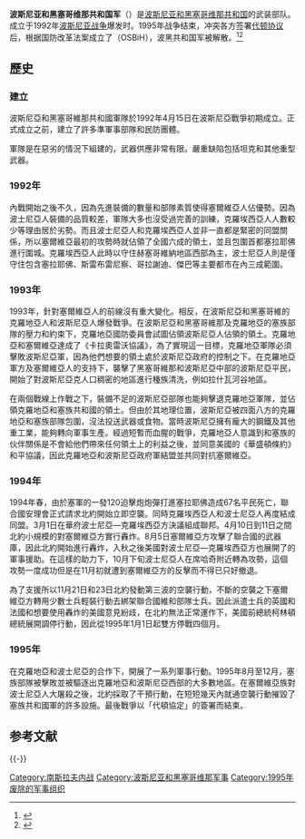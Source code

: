 {{Infobox national military
| name= 波斯尼亚和黑塞哥维那共和国军
| native_name= Armija Republike Bosne i Hercegovine
| image= [[Image:Logo_of_the_Army_of_the_Republic_of_Bosnia_and_Herzegovina.svg|175px]]
| caption= 军徽
| commander-in-chief=总统 [[阿利雅·伊泽特贝戈维奇|阿利雅·伊泽特贝戈维奇]]
| minister= Munib Bisić
| minister_title= 国防部长
| commander=Rasim Delić 将军
| commander_title=指挥官
| founded= 1992年4月15日
| disbanded= 1995年12月14日
| headquarters= [[波斯尼亚和黑塞哥维那|波斯尼亚和黑塞哥维那]][[萨拉热窝|萨拉热窝]]
| active= 90-120,000（1995年）
| reserve=    
| budget=
| percent_GDP=
| amount=
| branches= 波斯尼亚陆军<br>波斯尼亚空军
| age=
| available=
| fit=
| reaching=
| conscription=
| domestic_suppliers=
| foreign_suppliers=
| deployed= 
| history= 
  {{plainlist |
* [[波斯尼亚战争|波斯尼亚战争]]
  }}
}}

'''波斯尼亚和黑塞哥维那共和国军'''（{{lang-bs|Armija Republike Bosne i Hercegovine, ARBiH}}）是[[波斯尼亚和黑塞哥维那共和国|波斯尼亚和黑塞哥维那共和国]]的武装部队。成立于1992年[[波斯尼亚战争|波斯尼亚战争]]爆发时。1995年战争结束，冲突各方签署[[代顿协议|代顿协议]]后，根据国防改革法案成立了{{link-en|波斯尼亚和黑塞哥维那军|Armed Forces of Bosnia and Herzegovina}}（OSBiH），波黑共和国军被解散。<ref>{{Cite web |url=http://www.mod.gov.ba/OS_BIH/Struktura/?id=21870 |title=存档副本 |access-date=2015-08-22 |archive-date=2016-05-16 |archive-url=https://web.archive.org/web/20160516154548/http://www.mod.gov.ba/OS_BIH/Struktura/?id=21870 |dead-url=no }}</ref><ref>{{Cite web |url=http://www.mod.gov.ba/OS_BIH/struktura/Operativna_komanda/Archive.aspx?template_id=144&pageIndex=1 |title=http://www.mod.gov.ba/OS_BIH/struktura/Operativna_komanda/ |access-date=2015-08-22 |archive-date=2016-05-16 |archive-url=https://web.archive.org/web/20160516154641/http://www.mod.gov.ba/OS_BIH/struktura/Operativna_komanda/Archive.aspx?template_id=144&pageIndex=1 |dead-url=no }}</ref>

==歷史==
===建立===
波斯尼亞和黑塞哥維那共和國軍隊於1992年4月15日在波斯尼亞戰爭初期成立。正式成立之前，建立了許多準軍事部隊和民防團體。

軍隊是在惡劣的情況下組建的，武器供應非常有限。嚴重缺陷包括坦克和其他重型武器。

===1992年===
內戰開始之後不久，因為先進裝備的數量和部隊素質使得塞爾維亞人佔優勢。因為波士尼亞人裝備的品質較差，軍隊大多也沒受過完善的訓練，克羅埃西亞人人數較少等理由居於劣勢。而且波士尼亞人和克羅埃西亞人並非一直都是緊密的同盟關係，所以塞爾維亞最初的攻勢時就佔領了全國六成的領土，並且包圍首都塞拉耶佛進行圍城。克羅埃西亞人此時以守住赫塞哥維納地區西部為主，波士尼亞人則是僅守住包含塞拉耶佛、斯雷布雷尼察、哥拉謝迪、傑巴等主要都市在內三成範圍。

===1993年===
1993年，針對塞爾維亞人的前線沒有重大變化。相反，在波斯尼亞和黑塞哥維的克羅地亞人和波斯尼亞人爆發戰爭。在波斯尼亞和黑塞哥維那及克羅地亞的塞族部隊的壓力和約束下，克羅地亞國防委員會試圖佔領波斯尼亞人佔領的領土。克羅地亞和塞爾維亞達成了《卡拉奧雷沃協議》，為了實現這一目標，克羅地亞軍隊必須擊敗波斯尼亞軍，因為他們想要的領土處於波斯尼亞政府的控制之下。在克羅地亞軍方及塞爾維亞人的支持下，襲擊了黑塞哥維那和波斯尼亞中部的波斯尼亞平民，開始了對波斯尼亞克人口稠密的地區進行種族清洗，例如拉什瓦河谷地區。

在兩個戰線上作戰之下，裝備不足的波斯尼亞部隊也能夠擊退克羅地​​亞軍隊，並佔領克羅地亞和塞族共和國的領土。但由於其地理位置，波斯尼亞被四面八方的克羅地亞和塞族部隊包圍，沒法投送武器或食物。當時波斯尼亞擁有龐大的鋼鐵及其他重工業，能夠轉向軍事生產。經過短暫而血腥的戰爭，克羅地亞人意識到和塞族的伙伴關係是不會給他們帶來任何領土上的利益之後，並同意美國的《華盛頓條約》和平協議，因此克羅地亞和波斯尼亞政府軍結盟並共同對抗塞爾維亞。

===1994年===
1994年春，由於塞軍的一發120迫擊炮炮彈打進塞拉耶佛造成67名平民死亡，聯合國安理會正式請求北約開始立即空襲。同時克羅埃西亞人和波士尼亞人再度結成同盟。3月1日在華府波士尼亞—克羅埃西亞方決議組成聯邦。4月10日到11日之間北約小規模的對塞爾維亞方實行轟炸。8月5日塞爾維亞方攻擊了聯合國的武器庫，因此北約開始進行轟炸，入秋之後美國對波士尼亞—克羅埃西亞方也展開了的軍事援助。在這樣的助力下，10月下旬波士尼亞人在席哈奇附近轉為攻勢，這個攻勢一度成功但是在11月初就遭到塞爾維亞方的反擊而不得已只好撤退。

為了支援所以11月21日和23日北約發動第三波的空襲行動，不斷的空襲之下塞爾維亞方轉用少數士兵輕裝行動去綁架聯合國維和部隊士兵。因此派遣士兵的英國和法國和想要使用轟炸的美國意見紛歧，在北約無法正常運作下，美國前總統柯林頓總統展開調停行動，因此從1995年1月1日起雙方停戰四個月。

===1995年===
在克羅地亞和波士尼亞的合作下，開展了一系列軍事行動。1995年8月至12月，塞族部隊被擊敗並被驅逐出克羅地亞和波斯尼亞西部的大多數地區。在塞爾維亞族對波士尼亞人大屠殺之後，北約採取了干預行動，在短短幾天內就通空襲行動摧毀了塞族共和國軍的許多設施。最後戰爭以「代頓協定」的簽署而結束。

==参考文献==
{{reflist}}
{{-}}
{{南斯拉夫内战}}

[[Category:南斯拉夫内战|Category:南斯拉夫内战]]
[[Category:波斯尼亚和黑塞哥维那军事|Category:波斯尼亚和黑塞哥维那军事]]
[[Category:1995年废除的军事组织|Category:1995年废除的军事组织]]